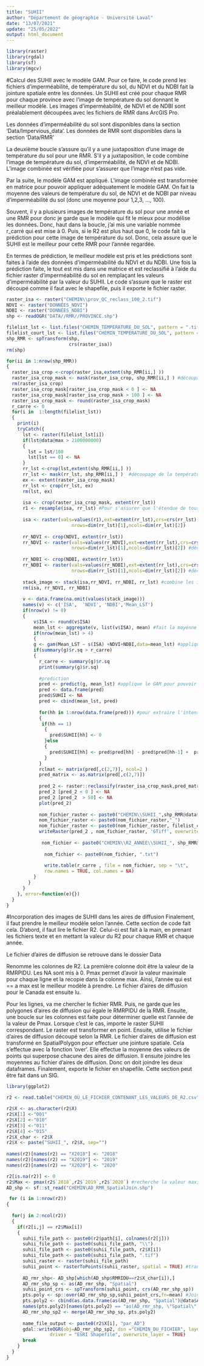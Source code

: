 ```yaml
---
title: "SUHII"
author: "Département de géographie - Université Laval"
date: "13/07/2021"
update: "25/05/2022"
output: html_document
---
```


```r
library(raster)
library(rgdal)
library(sf)
library(mgcv)
```

#Calcul des SUHII avec le modèle GAM. 
Pour ce faire, le code prend les fichiers d'imperméabilité, de température du sol, du NDVI et du NDBI fait la jointure spatiale entre les données. Un SUHII est créé pour chaque RMR pour chaque province avec l'image de température du sol donnant le meilleur modèle. Les images d'imperméabilité, de NDVI et de NDBI sont préalablement découpées avec les fichiers de RMR dans ArcGIS Pro.

Les données d'imperméabilité du sol sont disponibles dans la section 'Data/Impervious_data'. Les données de RMR sont disponibles dans la section 'Data/RMR'

La deuxième boucle s'assure qu'il y a une juxtaposition d'une image de température du sol pour une RMR. S’il y a juxtaposition, le code combine l'image de température du sol, d'imperméabilité, de NDVI et de NDBI. L'image combinée est vérifiée pour s'assurer que l'image n'est pas vide. 

Par la suite, le modèle GAM est appliqué. L'image combinée est transformée en matrice pour pouvoir appliquer adéquatement le modèle GAM. On fait la moyenne des valeurs de température du sol, de NDVI et de NDBI par niveau d'imperméabilité du sol (donc une moyenne pour 1,2,3, ..., 100).

Souvent, il y a plusieurs images de température du sol pour une année et une RMR pour donc je garde que le modèle qui fit le mieux pour modélise les données. Donc, haut dans la boucle, j'ai mis une variable nommée r_carré qui est mise à 0. Puis, si le R2 est plus haut que 0, le code fait la prédiction pour cette image de température du sol. Donc, cela assure que le SUHII est le meilleur pour cette RMR pour l'année regardée. 

En termes de prédiction, le meilleur modèle est pris et les prédictions sont faites à l'aide des données d'imperméabilité du NDVI et du NDBI. Une fois la prédiction faite, le tout est mis dans une matrice et est reclassifié à l'aide du fichier raster d'imperméabilité du sol en remplaçant les valeurs d'imperméabilité par la valeur du SUHII. Le code s'assure que le raster est découpé comme il faut avec le shapefile, puis il exporte le fichier raster.
 
```r
raster_isa <- raster("CHEMIN\\prov_QC_reclass_100_2.tif")
NDVI <- raster("DONNÉES_NDVI")
NDBI <- raster("DONNÉES_NDBI")
shp <- readOGR("DATA//RMR//PROVINCE.shp")

filelist_lst <- list.files("CHEMIN_TEMPERATURE_DU_SOL", pattern = ".tif", full.names = TRUE)
filelist_court_lst <- list.files("CHEMIN_TEMPERATURE_DU_SOL", pattern = ".tif")
shp_RMR <- spTransform(shp,
                       crs(raster_isa))
rm(shp)

for(ii in 1:nrow(shp_RMR))
{
  raster_isa_crop <-crop(raster_isa,extent(shp_RMR[ii,] ))
  raster_isa_crop_mask <- mask(raster_isa_crop, shp_RMR[ii,] ) #découpage de l'imperméabilité du sol selon le shapefile de la RMR
  rm(raster_isa_crop)
  raster_isa_crop_mask[raster_isa_crop_mask < 0 ] <- NA
  raster_isa_crop_mask[raster_isa_crop_mask > 100 ] <- NA
  raster_isa_crop_mask <- round(raster_isa_crop_mask)
  r_carre <- 0
  for(i in  1:length(filelist_lst))
  {
    print(i)
    tryCatch({
      lst <- raster(filelist_lst[i])
      if(lst@data@max > 2100000000)
      {
        lst = lst/100
        lst[lst == 0] <- NA
      }
      rr_lst <-crop(lst,extent(shp_RMR[ii,] ))
      rr_lst <- mask(rr_lst, shp_RMR[ii,] )  #découpage de la température du sol selon le shapefile de la RMR
      ex <- extent(raster_isa_crop_mask)
      rr_lst <- crop(rr_lst, ex)
      rm(lst, ex)
        
      isa <- crop(raster_isa_crop_mask, extent(rr_lst))
      r1 <- resample(isa, rr_lst) #Pour s'assurer que l'étendue de tous les fichiers raster se superpose sans problème
      
      isa <- raster(vals=values(r1),ext=extent(rr_lst),crs=crs(rr_lst),
                        nrows=dim(rr_lst)[1],ncols=dim(rr_lst)[2])
      
      rr_NDVI <- crop(NDVI, extent(rr_lst))
      rr_NDVI <- raster(vals=values(rr_NDVI),ext=extent(rr_lst),crs=crs(rr_lst),
                        nrows=dim(rr_lst)[1],ncols=dim(rr_lst)[2]) #découpage du NDVI du sol selon le shapefile de la RMR
      
      rr_NDBI <- crop(NDBI, extent(rr_lst))
      rr_NDBI <- raster(vals=values(rr_NDBI),ext=extent(rr_lst),crs=crs(rr_lst),
                        nrows=dim(rr_lst)[1],ncols=dim(rr_lst)[2]) #découpage du NDBI du sol selon le shapefile de la RMR
      
      stack_image <- stack(isa,rr_NDVI, rr_NDBI, rr_lst) #combine les images rasters dans un seul raster
      rm(isa, rr_NDVI, rr_NDBI)
      
      v <- data.frame(na.omit(values(stack_image)))
      names(v) <- c('ISA',  'NDVI', 'NDBI','Mean_LST')
      if(nrow(v) != 0)
      {
          v$ISA <- round(v$ISA)
          mean_lst <- aggregate(v, list(v$ISA), mean) #fait la moyenne de température du sol, NDVI et NDBI par pourcentage d'imperméabilité 
          if(nrow(mean_lst) > 4)
          {
          g <- gam(Mean_LST ~ s(ISA) +NDVI+NDBI,data=mean_lst) #applique le GAM
          if(summary(g)$r.sq > r_carre) 
          {
            r_carre <- summary(g)$r.sq
            print(summary(g)$r.sq)
            
            #prediction
            pred <- predict(g, mean_lst) #applique le GAM pour pouvoir extraire la pente
            pred <- data.frame(pred)
            pred$SUHII <- NA
            pred <- cbind(mean_lst, pred)
  
            for(hh in 1:nrow(data.frame(pred))) #pour extraire l'intensité, on désire que la différence entre la température au pourcentage x + 1 et le pourcentage x
            {
             if(hh == 1)
              {
                pred$SUHII[hh] <- 0
              }else
              {
                pred$SUHII[hh] <- pred$pred[hh] - pred$pred[hh-1] +  pred$SUHII[hh-1]
              }
            }
            rclmat <- matrix(pred[,c(2,7)], ncol=2 ) 
            pred_matrix <- as.matrix(pred[,c(2,7)])
  
            pred_2 <- raster::reclassify(raster_isa_crop_mask,pred_matrix) #la matrice est transformée en raster
            pred_2 [pred_2 < 0 ] <- NA
            pred_2 [pred_2  > 50] <- NA
            plot(pred_2)
            
            nom_fichier_raster <- paste0("CHEMIN\\SUHII_",shp_RMR@data$RMRIDU[ii]) 
            nom_fichier_raster <- paste0(nom_fichier_raster,"_") 
            nom_fichier_raster <- paste0(nom_fichier_raster, filelist_court_lst[i])
            writeRaster(pred_2 , nom_fichier_raster, 'GTiff', overwrite=TRUE) #exporte le raster
            
             nom_fichier <- paste0("CHEMIN\\R2_ANNEE\\SUHII_", shp_RMR@data$RMRIDU[ii])
             
              nom_fichier <- paste0(nom_fichier, ".txt")
              
              write.table(r_carre , file = nom_fichier, sep = "\t",
              row.names = TRUE, col.names = NA)
          }
        }
      }
    }, error=function(e){})
  } 
}
```
#Incorporation des images de SUHII dans les aires de diffusion
Finalement, il faut prendre le meilleur modèle selon l'année. Cette section de code fait cela. D'abord, il faut lire le fichier R2. Celui-ci est fait à la main, en prenant les fichiers texte et en mettant la valeur du R2 pour chaque RMR et chaque année. 

Le fichier d'aires de diffusion se retrouve dans le dossier Data

Renomme les colonnes de R2. La première colonne doit être la valeur de la RMRPIDU. Les NA sont mis à 0. Pmax permet d'avoir la valeur maximale pour chaque ligne et la recopie dans la colonne max. Ainsi, l'année qui est == a max est le meilleur modèle à prendre. Le fichier d'aires de diffusion pour le Canada est ensuite lu.

Pour les lignes, va me chercher le fichier RMR. Puis, ne garde que les polygones d'aires de diffusion qui égale le RMRPIDU de la RMR. Ensuite, une boucle sur les colonnes est faite pour déterminer quelle est l'année de la valeur de Pmax. Lorsque c'est le cas, importe le raster SUHII correspondant. Le raster est transformer en point. Ensuite, utilise le fichier d'aires de diffusion découpé selon la RMR. Le fichier d'aires de diffusion est transformé en SpatialPolygon pour effectuer une jointure spatiale. Cela s'effectue avec la fonction 'over'. Elle effectue la moyenne des valeurs de points qui superpose chacune des aires de diffusion. Il ensuite joindre les moyennes au fichier d'aires de diffusion. Donc on doit joindre les deux dataframes. Finalement, exporte le fichier en shapefile. Cette section peut être fait dans 
un SIG.

```r
library(ggplot2)

r2 <- read.table("CHEMIN_OÙ_LE_FICHIER_CONTENANT_LES_VALEURS_DE_R2.csv", sep =";", header = TRUE)

r2$X <- as.character(r2$X)
r2$X[1] <-"001" 
r2$X[2] <-"010"
r2$X[3] <-"011"
r2$X[4] <-"015" 
r2$X_char <- r2$X
r2$X <- paste("SUHII_", r2$X, sep="") 
  
names(r2)[names(r2) == "X2018"] <- "2018"
names(r2)[names(r2) == "X2019"] <- "2019"
names(r2)[names(r2) == "X2020"] <- "2020"

r2[is.na(r2)] <- 0
r2$Max <- pmax(r2$`2018`,r2$`2019`,r2$`2020`) #recherche la valeur maximale entre les 3 colones par ligne
AD_shp <- sf::st_read("CHEMIN\AD_RMR_SpatialJoin.shp") 

 for (i in 1:nrow(r2))
{
  
  for(j in 2:ncol(r2))
  {
    if(r2[i,j] == r2$Max[i])
    {
      suhii_file_path <- paste0(r2$path[i], colnames(r2[j]))
      suhii_file_path <- paste0(suhii_file_path, "\\")
      suhii_file_path <- paste0(suhii_file_path, r2$X[i])
      suhii_file_path <- paste0(suhii_file_path, ".tif")
      suhii_raster <- raster(suhii_file_path)
      suhii_point <- rasterToPoints(suhii_raster, spatial = TRUE) #transforme le raster en fichier shapefile ponctuel
      
      AD_rmr_shp<- AD_shp[which(AD_shp$RMRIDU==r2$X_char[i]),]
      AD_rmr_shp_sp <- as(AD_rmr_shp, "Spatial")
      suhii_point_crs <- spTransform(suhii_point, crs(AD_rmr_shp_sp))
      pts.poly <- sp::over(AD_rmr_shp_sp,suhii_point_crs,fn=mean) #Jointure entre la valeur des points et les aires de diffusion, en faisant la moyenne.
      pts.poly2 <- cbind(as.data.frame(as(AD_rmr_shp, "Spatial")@data$ADIDU), pts.poly)
      names(pts.poly2)[names(pts.poly2) == "as(AD_rmr_shp, \"Spatial\")@data$ADIDU"] <- "ADIDU"
      AD_rmr_shp_sp2 <- merge(AD_rmr_shp_sp, pts.poly2)
      
      name_file_output <- paste0(r2$X[i], "par_AD")
      gdal::writeOGR(obj=AD_rmr_shp_sp2, dsn ="CHEMIN_DU_FICHIER", layer =  name_file_output,
                driver = "ESRI Shapefile", overwrite_layer = TRUE) 
      break
    }
  }
}
```

